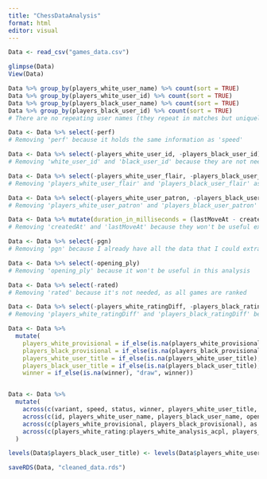 ```yaml
---
title: "ChessDataAnalysis"
format: html
editor: visual
---
```


```r
Data <- read_csv("games_data.csv")

glimpse(Data)
View(Data)

Data %>% group_by(players_white_user_name) %>% count(sort = TRUE)
Data %>% group_by(players_white_user_id) %>% count(sort = TRUE)
Data %>% group_by(players_black_user_name) %>% count(sort = TRUE)
Data %>% group_by(players_black_user_id) %>% count(sort = TRUE)
# There are no repeating user names (they repeat in matches but uniquely identify the player)

Data <- Data %>% select(-perf)
# Removing 'perf' because it holds the same information as 'speed'

Data <- Data %>% select(-players_white_user_id, -players_black_user_id)
# Removing 'white_user_id' and 'black_user_id' because they are not needed (uniquely identifying player names)

Data <- Data %>% select(-players_white_user_flair, -players_black_user_flair)
# Removing 'players_white_user_flair' and 'players_black_user_flair' as they won't be useful in this analysis

Data <- Data %>% select(-players_white_user_patron, -players_black_user_patron)
# Removing 'players_white_user_patron' and 'players_black_user_patron' as they won't be useful in this analysis

Data <- Data %>% mutate(duration_in_milliseconds = (lastMoveAt - createdAt)) %>% select(-createdAt, -lastMoveAt)
# Removing 'createdAt' and 'lastMoveAt' because they won't be useful except for measuring the game duration, hence creating 'duration_in_milliseconds'

Data <- Data %>% select(-pgn)
# Removing 'pgn' because I already have all the data that I could extract from it in the table

Data <- Data %>% select(-opening_ply)
# Removing 'opening_ply' because it won't be useful in this analysis

Data <- Data %>% select(-rated)
# Removing 'rated' because it's not needed, as all games are ranked

Data <- Data %>% select(-players_white_ratingDiff, -players_black_ratingDiff)
# Removing 'players_white_ratingDiff' and 'players_black_ratingDiff' because they won't be useful in this analysis

```

```r
Data <- Data %>%
  mutate(
    players_white_provisional = if_else(is.na(players_white_provisional), FALSE, TRUE),
    players_black_provisional = if_else(is.na(players_black_provisional), FALSE, TRUE),
    players_white_user_title = if_else(is.na(players_white_user_title), "None", players_white_user_title),
    players_black_user_title = if_else(is.na(players_black_user_title), "None", players_black_user_title),
    winner = if_else(is.na(winner), "draw", winner))


Data <- Data %>%
  mutate(
    across(c(variant, speed, status, winner, players_white_user_title, players_black_user_title, opening_eco), as.factor),
    across(c(id, players_white_user_name, players_black_user_name, opening_name, moves, analysis_eval), as.character),
    across(c(players_white_provisional, players_black_provisional), as.logical),
    across(c(players_white_rating:players_white_analysis_acpl, players_black_rating:players_black_analysis_acpl, duration_in_miliseconds), as.integer)
  )

levels(Data$players_black_user_title) <- levels(Data$players_white_user_title)

saveRDS(Data, "cleaned_data.rds")
```


